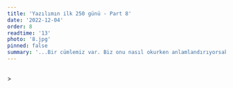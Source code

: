 ```yaml
---
title: 'Yazılımın ilk 250 günü - Part 8'
date: '2022-12-04'
order: 8
readtime: '13'
photo: '8.jpg'
pinned: false
summary: '...Bir cümlemiz var. Biz onu nasıl okurken anlamlandırıyorsak, makine için de aynısını yapmamız gerekiyor. Gelen veriyi anlamlı hale getirmek amacımızdı. Son örnekte ("mer(h)aba" ("a" asd) benim "sss"  asdasd`) tırnak işareti içindeki parantezin de tırnak işaretinin bir parçası olduğunu ve ayrı bir anlamı olmadığını nasıl ifade edebilirdim? Ve tabii ki aynı şey diğer kısımlardaki benzer durumlar için de geçerliydi. O zaman şu  yapılabilir: Verideki her bir eleman tek tek gezilir. Eğer bir iç içelik söz konusu ise (anlamı oluşturmak için kullanılan anahtar kelimelerde), iç kısımda bulunan anahtar elementin pozisyonunu(index’ini) eğer bir yere kaydedersem ve onu sonrasında anlamlı yapıyı oluşturmak için kullanmazsam sorun çözülür. Bu iç içelik durumunda görmem gereken sadece içteki elemanı anahtar element olarak görmemek olacaktır o örnek için. Fakat iç içe yapılarda alt düğüm(sub-node) oluşturacaksam, elbette onu da yine hesaba katmam gerekecektir. Kısacası, karşımızda bulunan soruna göre farklı sonuçlar üretebiliriz. Makinenin dilini kullanabilmek için en temel mantıksal çıkarımları yapmak gerekiyor sanırım. Ve bu şekilde bir yapı oluşturmak ya da oluşturmaya çalışmak, felsefe ve matematiğin içine itiyor insanı. 4 ay önce bana bunları dese inanmazdım herhalde. Ancak yapay zeka gibi içinde “fazla zekice görünen kelimeler” bulunan konularda sanırdım. Oysa ki bir string varlığı anlamlı hale getirmek bile gayet “zekice” bir konuymuş.'
---
```


## <Trans i18nKey="blogDetail:part8.1"/>
<Trans i18nKey="blogDetail:part8.2"/>
> <Trans i18nKey="blogDetail:part8.3"/>


## <Trans i18nKey="blogDetail:part8.4"/>
<Trans i18nKey="blogDetail:part8.5"/>
<br/><br/>
<Trans i18nKey="blogDetail:part8.6"/> 
<br/><br/>
<Trans i18nKey="blogDetail:part8.7"/> 
<br/><br/>
<Trans i18nKey="blogDetail:part8.8"/>
<br/><br/>
<Trans i18nKey="blogDetail:part8.9"/>
<br/><br/>
<Trans i18nKey="blogDetail:part8.10"/>


## <Trans i18nKey="blogDetail:part8.11"/>
<Trans i18nKey="blogDetail:part8.12"/>
<br/><br/>
<Trans i18nKey="blogDetail:part8.13"/>


## <Trans i18nKey="blogDetail:part8.14"/>
<Trans i18nKey="blogDetail:part8.15"/>


## <Trans i18nKey="blogDetail:part8.16"/>
<Trans i18nKey="blogDetail:part8.17"/>


## <Trans i18nKey="blogDetail:part8.18"/>
<Trans i18nKey="blogDetail:part8.19"/>
<br/><br/>
<Trans i18nKey="blogDetail:part8.20"/>
<br/><br/>
<Trans i18nKey="blogDetail:part8.21"/>

> <Trans i18nKey="blogDetail:part8.22"/>


## <Trans i18nKey="blogDetail:part8.23"/>
<Trans i18nKey="blogDetail:part8.24"/>


## <Trans i18nKey="blogDetail:part8.25"/>
<Trans i18nKey="blogDetail:part8.26"/>
<br/><br/>
<Trans i18nKey="blogDetail:part8.27"/>
<br/><br/>
<Trans i18nKey="blogDetail:part8.28"/>
<br/><br/>
<Trans i18nKey="blogDetail:part8.29"/>


## <Trans i18nKey="blogDetail:part8.30"/>
<Trans i18nKey="blogDetail:part8.31"/>
<br/><br/>
<Trans i18nKey="blogDetail:part8.32"/>
<br/><br/>
<Trans i18nKey="blogDetail:part8.33"/>


## <Trans i18nKey="blogDetail:part8.34"/>
<Trans i18nKey="blogDetail:part8.35"/>
<br/><br/>
<Trans i18nKey="blogDetail:part8.36"/>

